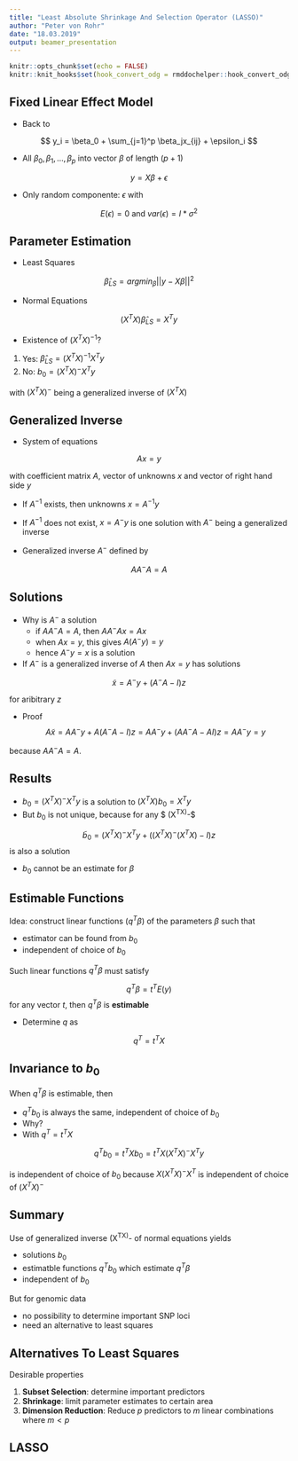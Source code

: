 ```yaml
---
title: "Least Absolute Shrinkage And Selection Operator (LASSO)"
author: "Peter von Rohr"
date: "18.03.2019"
output: beamer_presentation
---
```


```r
knitr::opts_chunk$set(echo = FALSE)
knitr::knit_hooks$set(hook_convert_odg = rmddochelper::hook_convert_odg)
```


## Fixed Linear Effect Model

* Back to

$$
y_i = \beta_0 + \sum_{j=1}^p \beta_jx_{ij} + \epsilon_i
$$

* All $\beta_0, \beta_1, \ldots, \beta_p$ into vector $\beta$ of length $(p+1)$

$$y = X\beta + \epsilon$$

* Only random componente: $\epsilon$ with

$$E(\epsilon) = 0 \text{ and } var(\epsilon) = I * \sigma^2$$


## Parameter Estimation
* Least Squares

$$\hat{\beta}_{LS} = argmin_{\beta}||y - X\beta||^2$$

* Normal Equations

$$(X^TX) \hat{\beta}_{LS} = X^Ty$$

* Existence of $(X^TX)^{-1}$?

1. Yes: $\hat{\beta}_{LS} = (X^TX)^{-1}X^Ty$
2. No: $b_0 = (X^TX)^-X^Ty$

with $(X^TX)^-$ being a generalized inverse of $(X^TX)$


## Generalized Inverse

* System of equations

$$Ax = y$$

with coefficient matrix $A$, vector of unknowns $x$ and vector of right hand side $y$

* If $A^{-1}$ exists, then unknowns $x = A^{-1}y$

* If $A^{-1}$ does not exist, $x = A^{-}y$ is one solution with $A^{-}$ being a generalized inverse

* Generalized inverse $A^{-}$ defined by

$$AA^{-}A = A$$


## Solutions

* Why is $A^{-}$ a solution
    + if $AA^{-}A = A$, then $AA^{-}Ax = Ax$
    + when $Ax = y$, this gives $A(A^{-}y) = y$
    + hence $A^{-}y = x$ is a solution
    
* If $A^{-}$ is a generalized inverse of $A$ then $Ax = y$ has solutions

$$\tilde{x} = A^{-}y + (A^{-}A - I)z$$

for aribitrary $z$
    
* Proof
$$A\tilde{x} = AA^{-}y + A(A^{-}A - I)z = AA^{-}y + (AA^{-}A - AI)z = AA^{-}y = y$$

because $AA^{-}A = A$.


## Results

* $b_0 = (X^TX)^-X^Ty$ is a solution to $(X^TX)b_0 = X^Ty$
* But $b_0$ is not unique, because for any $ (X^TX)^-$

$$\tilde{b}_0 = (X^TX)^-X^Ty + ((X^TX)^-(X^TX) - I)z$$
is also a solution

* $b_0$ cannot be an estimate for $\beta$


## Estimable Functions

Idea: construct linear functions ($q^T\beta$) of the parameters $\beta$ such that 

* estimator can be found from $b_0$
* independent of choice of $b_0$

Such linear functions $q^T\beta$ must satisfy

$$q^T\beta = t^TE(y)$$
for any vector $t$, then $q^T\beta$ is __estimable__

* Determine $q$ as

$$q^T = t^TX$$


## Invariance to $b_0$

When $q^T\beta$ is estimable, then 

* $q^Tb_0$ is always the same, independent of choice of $b_0$
* Why?
* With $q^T = t^TX$

$$q^Tb_0 = t^TXb_0 = t^TX(X^TX)^-X^Ty$$

is independent of choice of $b_0$ because $X(X^TX)^-X^T$ is independent of choice of $(X^TX)^-$


## Summary

Use of generalized inverse (X^TX)^- of normal equations  yields 

* solutions $b_0$
* estimatble functions $q^Tb_0$ which estimate $q^T\beta$
* independent of $b_0$

But for genomic data

* no possibility to determine important SNP loci
* need an alternative to least squares


## Alternatives To Least Squares

Desirable properties

1. __Subset Selection__: determine important predictors
2. __Shrinkage__: limit parameter estimates to certain area
3. __Dimension Reduction__: Reduce $p$ predictors to $m$ linear combinations where $m<p$


## LASSO














